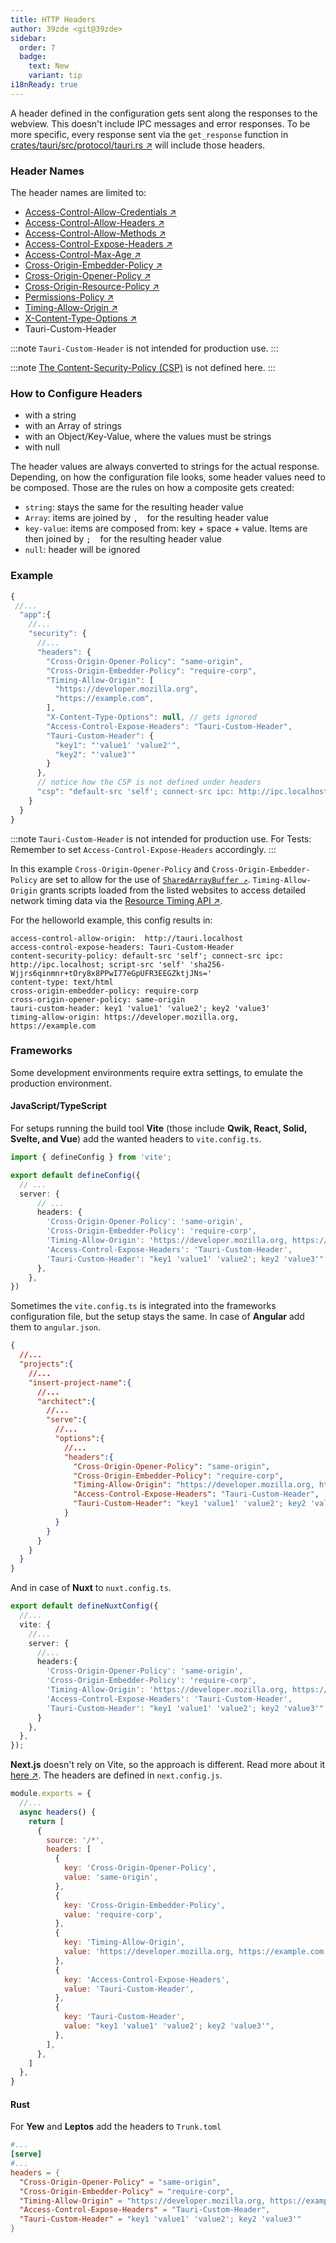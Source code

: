 ```yaml
---
title: HTTP Headers
author: 39zde <git@39zde>
sidebar:
  order: 7
  badge:
    text: New
    variant: tip
i18nReady: true
---
```



<SinceVersion version="2.1.0" />

A header defined in the configuration gets sent along the responses to the webview.
This doesn't include IPC messages and error responses.
To be more specific, every response sent via the `get_response` function in
<a href="https://github.com/tauri-apps/tauri/blob/8e8312bb8201ccc609e4bbc1a990bdc314daa00f/crates/tauri/src/protocol/tauri.rs#L103" target="_blank">crates/tauri/src/protocol/tauri.rs ↗</a>
will include those headers.

### Header Names

The header names are limited to:
- <a href="https://developer.mozilla.org/en-US/docs/Web/HTTP/Headers/Access-Control-Allow-Credentials" target="_blank">Access-Control-Allow-Credentials ↗</a>
- <a href="https://developer.mozilla.org/en-US/docs/Web/HTTP/Headers/Access-Control-Allow-Headers" target="_blank">Access-Control-Allow-Headers ↗</a>
- <a href="https://developer.mozilla.org/en-US/docs/Web/HTTP/Headers/Access-Control-Allow-Methods" target="_blank">Access-Control-Allow-Methods ↗</a>
- <a href="https://developer.mozilla.org/en-US/docs/Web/HTTP/Headers/Access-Control-Expose-Headers" target="_blank">Access-Control-Expose-Headers ↗</a>
- <a href="https://developer.mozilla.org/en-US/docs/Web/HTTP/Headers/Access-Control-Max-Age" target="_blank">Access-Control-Max-Age ↗</a>
- <a href="https://developer.mozilla.org/en-US/docs/Web/HTTP/Headers/Cross-Origin-Embedder-Policy" target="_blank">Cross-Origin-Embedder-Policy ↗</a>
- <a href="https://developer.mozilla.org/en-US/docs/Web/HTTP/Headers/Cross-Origin-Opener-Policy" target="_blank">Cross-Origin-Opener-Policy ↗</a>
- <a href="https://developer.mozilla.org/en-US/docs/Web/HTTP/Headers/Cross-Origin-Resource-Policy" target="_blank">Cross-Origin-Resource-Policy ↗</a>
- <a href="https://developer.mozilla.org/en-US/docs/Web/HTTP/Headers/Permissions-Policy" target="_blank">Permissions-Policy ↗</a>
- <a href="https://developer.mozilla.org/en-US/docs/Web/HTTP/Headers/Timing-Allow-Origin" target="_blank">Timing-Allow-Origin ↗</a>
- <a href="https://developer.mozilla.org/en-US/docs/Web/HTTP/Headers/X-Content-Type-Options" target="_blank">X-Content-Type-Options ↗</a>
- Tauri-Custom-Header

:::note
`Tauri-Custom-Header` is not intended for production use.
:::

:::note
<a href="../csp/">The Content-Security-Policy (CSP)</a> is not defined here.
:::

### How to Configure Headers

- with a string
- with an Array of strings
- with an Object/Key-Value, where the values must be strings
- with null

The header values are always converted to strings for the actual response. Depending, on how the configuration file looks, some header values need to be composed.
Those are the rules on how a composite gets created:

- `string`: stays the same for the resulting header value
- `Array`: items are joined by `, `  for the resulting header value
- `key-value`: items are composed from: key + space + value. Items are then joined by `; `  for the resulting header value
- `null`: header will be ignored

### Example

```javascript title="src-tauri/tauri.conf.json"
{
 //...
  "app":{
    //...
    "security": {
      //...
      "headers": {
        "Cross-Origin-Opener-Policy": "same-origin",
        "Cross-Origin-Embedder-Policy": "require-corp",
        "Timing-Allow-Origin": [
          "https://developer.mozilla.org",
          "https://example.com",
        ],
        "X-Content-Type-Options": null, // gets ignored
        "Access-Control-Expose-Headers": "Tauri-Custom-Header",
        "Tauri-Custom-Header": {
          "key1": "'value1' 'value2'",
          "key2": "'value3'"
        }
      },
      // notice how the CSP is not defined under headers
      "csp": "default-src 'self'; connect-src ipc: http://ipc.localhost",
    }
  }
}
```

:::note
`Tauri-Custom-Header` is not intended for production use.
For Tests: Remember to set `Access-Control-Expose-Headers` accordingly.
:::

In this example `Cross-Origin-Opener-Policy` and `Cross-Origin-Embedder-Policy` are set to
allow for the use of <a href="https://developer.mozilla.org/en-US/docs/Web/JavaScript/Reference/Global_Objects/SharedArrayBuffer" target="_blank">`SharedArrayBuffer ↗`</a>.
`Timing-Allow-Origin` grants scripts loaded from the listed websites to access detailed network timing data via the <a href="https://developer.mozilla.org/en-US/docs/Web/API/Performance_API/Resource_timing" target="_blank">Resource Timing API ↗</a>.

For the helloworld example, this config results in:

```http
access-control-allow-origin:  http://tauri.localhost
access-control-expose-headers: Tauri-Custom-Header
content-security-policy: default-src 'self'; connect-src ipc: http://ipc.localhost; script-src 'self' 'sha256-Wjjrs6qinmnr+tOry8x8PPwI77eGpUFR3EEGZktjJNs='
content-type: text/html
cross-origin-embedder-policy: require-corp
cross-origin-opener-policy: same-origin
tauri-custom-header: key1 'value1' 'value2'; key2 'value3'
timing-allow-origin: https://developer.mozilla.org, https://example.com
```

### Frameworks

Some development environments require extra settings, to emulate the production environment.

#### JavaScript/TypeScript

For setups running the build tool **Vite** (those include **Qwik, React, Solid, Svelte, and Vue**) add the wanted headers to `vite.config.ts`. 
```typescript title=vite.config.ts
import { defineConfig } from 'vite';

export default defineConfig({
  // ...
  server: {
      // ...
      headers: {
        'Cross-Origin-Opener-Policy': 'same-origin',
        'Cross-Origin-Embedder-Policy': 'require-corp',
        'Timing-Allow-Origin': 'https://developer.mozilla.org, https://example.com',
        'Access-Control-Expose-Headers': 'Tauri-Custom-Header',
        'Tauri-Custom-Header': "key1 'value1' 'value2'; key2 'value3'"
      },
    },
})
```
Sometimes the `vite.config.ts` is integrated into the frameworks configuration file, but the setup stays the same.
In case of **Angular** add them to `angular.json`.
```json title=angular.json
{
  //...
  "projects":{
    //...
    "insert-project-name":{
      //...
      "architect":{
        //...
        "serve":{
          //...
          "options":{
            //...
            "headers":{
              "Cross-Origin-Opener-Policy": "same-origin",
              "Cross-Origin-Embedder-Policy": "require-corp",
              "Timing-Allow-Origin": "https://developer.mozilla.org, https://example.com",
              "Access-Control-Expose-Headers": "Tauri-Custom-Header",
              "Tauri-Custom-Header": "key1 'value1' 'value2'; key2 'value3'"
            }
          }
        }
      }
    }
  }
}
```
And in case of **Nuxt** to `nuxt.config.ts`.
```typescript title=nuxt.config.ts
export default defineNuxtConfig({
  //...
  vite: {
    //...
    server: {
      //...
      headers:{
        'Cross-Origin-Opener-Policy': 'same-origin',
        'Cross-Origin-Embedder-Policy': 'require-corp',
        'Timing-Allow-Origin': 'https://developer.mozilla.org, https://example.com',
        'Access-Control-Expose-Headers': 'Tauri-Custom-Header',
        'Tauri-Custom-Header': "key1 'value1' 'value2'; key2 'value3'"
      }
    },
  },
});
```
**Next.js** doesn't rely on Vite, so the approach is different.
Read more about it <a href="https://nextjs.org/docs/pages/api-reference/next-config-js/headers" target="_blank">here ↗</a>.
The headers are defined in `next.config.js`.
```javascript title=next.config.js
module.exports = {
  //...
  async headers() {
    return [
      {
        source: '/*',
        headers: [
          {
            key: 'Cross-Origin-Opener-Policy',
            value: 'same-origin',
          },
          {
            key: 'Cross-Origin-Embedder-Policy',
            value: 'require-corp',
          },
          {
            key: 'Timing-Allow-Origin',
            value: 'https://developer.mozilla.org, https://example.com',
          },
          {
            key: 'Access-Control-Expose-Headers',
            value: 'Tauri-Custom-Header',
          },
          {
            key: 'Tauri-Custom-Header',
            value: "key1 'value1' 'value2'; key2 'value3'",
          },
        ],
      },
    ]
  },
}
```


#### Rust

For **Yew** and **Leptos** add the headers to `Trunk.toml`

```toml title=Trunk.toml
#...
[serve]
#...
headers = { 
  "Cross-Origin-Opener-Policy" = "same-origin",
  "Cross-Origin-Embedder-Policy" = "require-corp",
  "Timing-Allow-Origin" = "https://developer.mozilla.org, https://example.com",
  "Access-Control-Expose-Headers" = "Tauri-Custom-Header",
  "Tauri-Custom-Header" = "key1 'value1' 'value2'; key2 'value3'"
}

```

